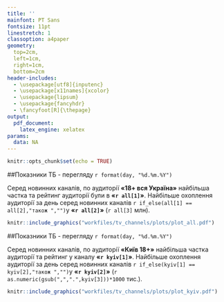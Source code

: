 ```yaml
---
title: ''
mainfont: PT Sans
fontsize: 11pt
linestretch: 1
classoption: a4paper
geometry:
  top=2cm,
  left=1cm,
  right=1cm,
  bottom=2cm
header-includes:
  - \usepackage[utf8]{inputenc}
  - \usepackage[x11names]{xcolor}
  - \usepackage{lipsum}
  - \usepackage{fancyhdr}
  - \fancyfoot[R]{\thepage}
output: 
  pdf_document:
    latex_engine: xelatex
params:
  data: NA
---
```


```r
knitr::opts_chunk$set(echo = TRUE)
```
##Показники ТБ	- перегляду `r format(day, "%d.%m.%Y")`

\noindent\textcolor{PaleGreen3}{\rule{19cm}{0.8mm}}

Серед новинних каналів, по аудиторії **«18+ вся Україна»** найбільша частка та рейтинг аудиторії були в **«`r all[1]`»**. 
Найбільше охоплення аудиторії за день серед новинних каналів `r if_else(all[1] == all[2],"також ","")`у **«`r all[2]`»** (`r all[3]` млн).

```r
knitr::include_graphics("workfiles/tv_channels/plots/plot_all.pdf")
```

\newpage

##Показники ТБ	- перегляду `r format(day, "%d.%m.%Y")`

\noindent\textcolor{PaleGreen3}{\rule{19cm}{0.8mm}}

Серед новинних каналів, по аудиторії **«Київ 18+»** найбільша частка аудиторії та рейтинг у каналу **«`r kyiv[1]`»**.
Найбільше охоплення аудиторії за день серед новинних каналів `r if_else(kyiv[1] == kyiv[2],"також ","")`у **«`r kyiv[2]`»** (`r as.numeric(gsub(",",".",kyiv[3]))*1000` тис.).

```r
knitr::include_graphics("workfiles/tv_channels/plots/plot_kyiv.pdf")
```
